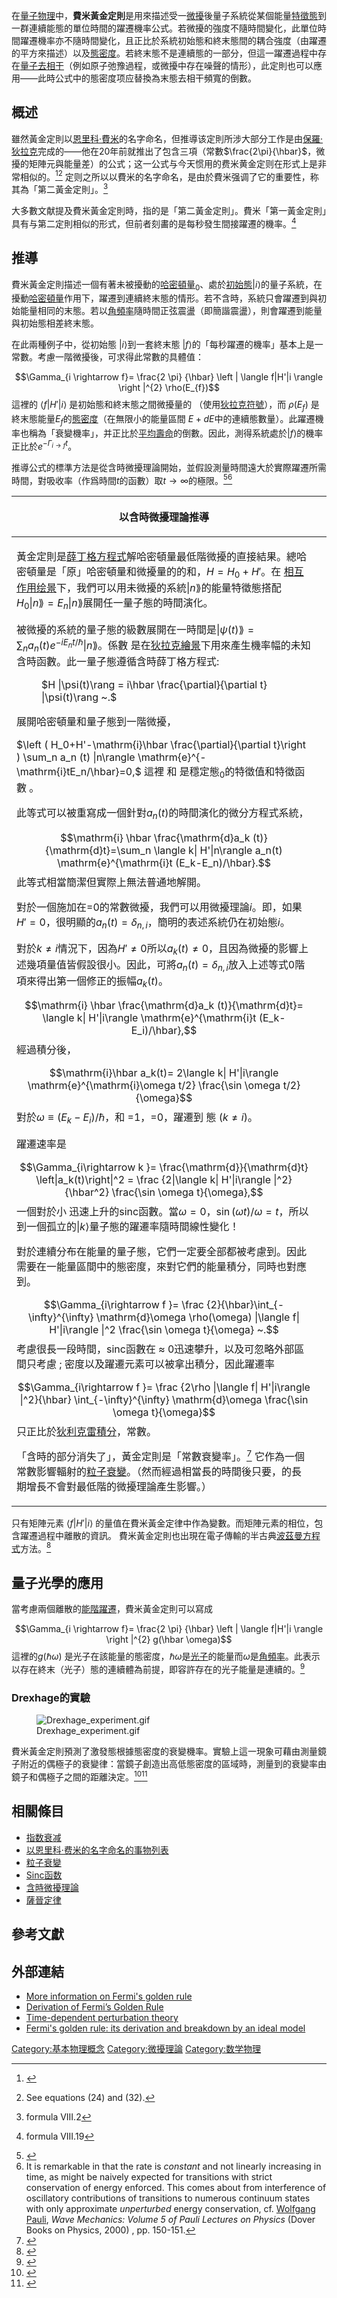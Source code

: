{{noteTA|G1=Physics}}
<!--
{{short description|一個用來描述量子系統從一個能量特徵態躍遷到其他能量特徵態的遷躍速率的公式。}}
-->
在[[量子物理|量子物理]]中，'''費米黃金定則'''是用來描述受一[[微擾|微擾]]後量子系統從某個能量[[特征向量|特徵態]]到一群連續能態的單位時間的躍遷機率公式。若微擾的強度不隨時間變化，此單位時間躍遷機率亦不隨時間變化，且正比於系統初始態和終末態間的耦合強度（由躍遷的{{tsl|en|Matrix element (physics)|矩陣元_(物理)|矩陣元}}平方來描述）以及[[態密度|態密度]]。若終末態不是連續態的一部分，但這一躍遷過程中存在[[量子去相干|量子去相干]]（例如原子弛豫過程，或微擾中存在噪聲的情形），此定則也可以應用——此時公式中的態密度项应替換為末態去相干頻寬的倒數。
==概述==
雖然黃金定則以[[恩里科·費米|恩里科·費米]]的名字命名，但推導该定則所涉大部分工作是由[[保羅·狄拉克|保羅·狄拉克]]完成的——他在20年前就推出了包含三項（常數<math>\frac{2\pi}{\hbar}</math>，微擾的矩陣元與能量差）的公式；这一公式与今天惯用的费米黄金定则在形式上是非常相似的。<ref>{{cite book|last1=Bransden|first1=B. H.|last2=Joachain|first2=C. J.|title=Quantum Mechanics|edition=2nd|year=1999|isbn=978-0582356917|page=443}}</ref><ref>{{cite journal | last = Dirac | first = P.A.M. | authorlink = Paul Dirac | title = The Quantum Theory of Emission and Absorption of Radiation | journal = [[皇家學會報告|Proceedings of the Royal Society A]] | volume = 114 | pages = 243–265 | date=1 March 1927| issue = 767 | doi = 10.1098/rspa.1927.0039 | jstor=94746|bibcode = 1927RSPSA.114..243D }} See equations (24) and (32).</ref> 定则之所以以費米的名字命名，是由於費米强调了它的重要性，称其為「第二黃金定則」。<ref>{{cite book | last = Fermi | first = E. | title = Nuclear Physics | publisher = University of Chicago Press | year = 1950 |isbn= 978-0226243658 }} formula VIII.2</ref>

大多數文献提及費米黃金定則時，指的是「第二黃金定則」。費米「第一黃金定則」具有与第二定則相似的形式，但前者刻畵的是每秒發生間接躍遷的機率。<ref>{{cite book | last = Fermi | first = E. | title = Nuclear Physics | publisher = University of Chicago Press | year = 1950 |isbn= 978-0226243658 }} formula VIII.19</ref>

==推導==
費米黃金定則描述一個有著未被擾動的[[哈密頓量|哈密頓量]]{{mvar| H}}<sub>0</sub>、處於[[量子態|初始態]]<math>  | i\rangle</math>的量子系統，在擾動[[哈密頓量|哈密頓量]]{{mvar| H'}}作用下，躍遷到連續終末態的情形。若{{mvar| H'}}不含時，系統只會躍遷到與初始能量相同的末態。若{{mvar| H'}}以[[角頻率|角頻率]]{{mvar|ω}}隨時間正弦震盪（即簡諧震盪），則會躍遷到能量與初始態相差{{math|  ''ħω''}}終末態。

在此兩種例子中，從初始態 <math> | i \rangle</math>到一套終末態 <math>| f\rangle</math>的「每秒躍遷的機率」基本上是一常數。考慮一階微擾後，可求得此常數的具體值：
::<math> \Gamma_{i \rightarrow f}= \frac{2 \pi} {\hbar}  \left | \langle f|H'|i  \rangle \right |^{2} \rho(E_{f})</math>
這裡的 <math> \langle f|H'|i  \rangle </math> 是初始態和終末態之間微擾量{{mvar| H'}}的 {{tsl|en|Matrix element (physics)|矩陣元素 (物理學)|矩陣元素}}（使用[[狄拉克符號|狄拉克符號]]），而 <math>\rho(E_{f})</math> 是終末態能量<math>E_{f}</math>的[[態密度|態密度]]（在無限小的能量區間 <math>E + dE</math>中的連續態數量）。此躍遷機率也稱為「衰變機率」，并正比於[[指数衰减#平均寿命|平均壽命]]的倒數。因此，測得系統處於<math> |f \rangle </math>的機率正比於<math> e^{-\Gamma_{i\rightarrow f} t} </math>。

推導公式的標準方法是從含時微擾理論開始，並假設測量時間遠大於實際躍遷所需時間，對吸收率（作爲時間<math>t</math>的函數）取<math>t\rightarrow\infty</math>的極限。<ref>{{Cite web |url=http://www.ph.utexas.edu/~schwitte/PHY362L/QMnote.pdf |title=R Schwitters' UT Notes on Derivation |accessdate=2010-01-07 |archive-date=2005-03-04 |archive-url=https://web.archive.org/web/20050304045445/http://www.ph.utexas.edu/~schwitte/PHY362L/QMnote.pdf |dead-url=no }}</ref><ref>It is remarkable in that the rate is ''constant'' and not linearly increasing in time, as might be naively expected for transitions with strict conservation of energy enforced. This comes about from interference of oscillatory contributions of transitions to numerous continuum states with only approximate ''unperturbed'' energy conservation, cf. [[沃尔夫冈·泡利|Wolfgang Pauli]], ''Wave Mechanics: Volume 5 of Pauli Lectures on Physics'' (Dover Books on Physics, 2000) {{ISBN|0486414620}} , pp. 150-151.</ref>

{| class="toccolours collapsible collapsed" width="60%" style="text-align:left"
!以含時微擾理論推導
!
|-
|{{main article|含時微擾理論}}
黃金定則是[[薛丁格方程式|薛丁格方程式]]解哈密頓量最低階微擾{{mvar|H'}}的直接結果。總哈密頓量是「原」哈密頓量{{Mvar|H<sub>0</sub>}}和微擾量的的和，<math>H = H_0 + H'</math>。在 [[相互作用绘景|相互作用绘景]]下，我們可以用未微擾的系統<math>|n\rang</math>的能量特徵態搭配<math>H_0 |n\rang = E_n |n\rang</math>展開任一量子態的時間演化。

被微擾的系統的量子態的級數展開在一時間''{{mvar|t}}''是<math>|\psi(t)\rang = \sum_n a_n(t) e^{- i E_n t / \hbar} |n\rang</math>。係數{{math|''a<sub>n</sub>''(''t'')}} 是在[[狄拉克繪景|狄拉克繪景]]下用來產生機率幅的未知含時函數。此一量子態遵循含時薛丁格方程式: 

: <math> H |\psi(t)\rang = i\hbar \frac{\partial}{\partial t} |\psi(t)\rang ~.</math>

展開哈密頓量和量子態到一階微擾，

<math>
 \left ( H_0+H'-\mathrm{i}\hbar \frac{\partial}{\partial t}\right ) \sum_n  a_n (t) |n\rangle \mathrm{e}^{-\mathrm{i}tE_n/\hbar}=0,
</math>
這裡 {{math|''E<sub>n</sub>''}} 和 {{math|{{ket|''n''}}}} 是穩定態{{mvar|H}}<sub>0</sub>的特徵值和特徵函數 。

此等式可以被重寫成一個針對<math>a_n(t)</math>的時間演化的微分方程式系統，
:<math>
\mathrm{i} \hbar \frac{\mathrm{d}a_k (t)}{\mathrm{d}t}=\sum_n \langle k| H'|n\rangle a_n(t) \mathrm{e}^{\mathrm{i}t (E_k-E_n)/\hbar}.</math>
此等式相當簡潔但實際上無法普通地解開。

對於一個施加在{{mvar|t}}=0的常數微擾{{mvar|H'}}，我們可以用微擾理論<math>i</math>。即，如果<math>H'=0</math>，很明顯的<math>a_n(t)=\delta_{n,i}</math>，簡明的表述系統仍在初始態<math>i</math>。

對於<math>k\ne i</math>情況下，因為<math>H'\ne 0</math>所以<math>a_k(t)\ne 0</math>，且因為微擾的影響上述幾項量值皆假設很小。因此，可將<math>a_n(t)=\delta_{n,i}</math>放入上述等式0階項來得出第一個修正的振幅<math>a_k(t)</math>。
:<math>
\mathrm{i} \hbar \frac{\mathrm{d}a_k (t)}{\mathrm{d}t}= \langle k| H'|i\rangle \mathrm{e}^{\mathrm{i}t (E_k-E_i)/\hbar}, </math>
經過積分後，
:<math>
\mathrm{i}\hbar a_k(t)= 2\langle k| H'|i\rangle \mathrm{e}^{\mathrm{i}\omega t/2} \frac{\sin \omega t/2}{\omega}
</math>
對於<math>\omega\equiv (E_k- E_i)/\hbar</math>，和 {{math|''a<sub>i</sub>''(0)}} =1，{{math|''a<sub>k</sub>''(0)}}=0，躍遷到 {{math|''a<sub>k</sub>''(''t'')}}態 (<math>k\ne i</math>)。

躍遷速率是
:<math>
\Gamma_{i\rightarrow k }= \frac{\mathrm{d}}{\mathrm{d}t} \left|a_k(t)\right|^2 =  \frac {2|\langle k| H'|i\rangle |^2}{\hbar^2} \frac{\sin \omega t}{\omega},</math>
一個對於小 {{mvar|ω}} 迅速上升的sinc函數。當<math>\omega=0</math>，<math>\sin(\omega t)/\omega=t</math>，所以到一個孤立的<math>|k\rangle</math>量子態的躍遷率隨時間{{mvar|t}}線性變化！

對於連續分布在能量{{mvar|E}}的量子態，它們一定要全部都被考慮到。因此需要在一能量區間中的態密度{{math|''ρ''(''E'')}}，來對它們的能量積分，同時也對應到{{mvar|ω}}。
:<math>
\Gamma_{i\rightarrow f }= \frac {2}{\hbar}\int_{-\infty}^{\infty} \mathrm{d}\omega \rho(\omega) |\langle f| H'|i\rangle |^2  \frac{\sin \omega t}{\omega} ~.</math>
考慮很長一段時間，sinc函數在{{mvar|ω}} ≈ 0迅速攀升，以及可忽略外部區間只考慮{{math|[−{{pi}}/''t'', {{pi}}/''t'']}}  ; 密度以及躍遷元素可以被拿出積分，因此躍遷率
:<math>
\Gamma_{i\rightarrow f }= \frac {2\rho |\langle f| H'|i\rangle |^2}{\hbar}  \int_{-\infty}^{\infty} \mathrm{d}\omega  \frac{\sin \omega t}{\omega} </math>
只正比於[[狄利克雷積分|狄利克雷積分]]，常數{{mvar|π}}。

「含時的部分消失了」，黃金定則是「常數衰變率」。<ref>{{cite book|author=Merzbacher, Eugen|year=1998|title=Quantum Mechanics|edition=3rd|publisher=Wiley, John & Sons, Inc.|isbn=978-0-471-88702-7|chapter=19.7|chapter-url=http://instrumentation.tamu.edu/~ting/other/QM_Merzbacher.pdf|access-date=2019-11-09|archive-date=2016-03-04|archive-url=https://web.archive.org/web/20160304132258/http://instrumentation.tamu.edu/~ting/other/QM_Merzbacher.pdf|dead-url=no}}</ref> 它作為一個常數影響輻射的[[粒子衰變|粒子衰變]]。（然而經過相當長的時間後只要{{math|''a''<sub>''k''</sub> ≪ ''a''<sub>''i''</sub>}}，{{math|''a<sub>k</sub>''(''t'')}}的長期增長不會對最低階的微擾理論產生影響。）
|
|}

只有矩陣元素 <math> \langle f|H'|i  \rangle</math> 的量值在費米黃金定律中作為變數。而矩陣元素的相位，包含躍遷過程中離散的資訊。
費米黃金定則也出現在電子傳輸的半古典[[波茲曼方程式|波茲曼方程式]]方法。<ref name='sinitsyn-08jpa'>{{cite journal|title=Coordinate Shift in Semiclassical Boltzmann Equation and Anomalous Hall Effect|author=N. A. Sinitsyn, Q. Niu and A. H. MacDonald|journal=Phys. Rev. B|volume=73|year=2006|pages=075318|arxiv=cond-mat/0511310|doi=10.1103/PhysRevB.73.075318|bibcode = 2006PhRvB..73g5318S|issue=7 }}</ref><!-- N.A. Sinitsyn 2006 -->

==量子光學的應用==
當考慮兩個離散的[[能階|能階躍遷]]，費米黃金定則可以寫成
::<math>\Gamma_{i \rightarrow f}= \frac{2 \pi} {\hbar}  \left | \langle f|H'|i  \rangle \right |^{2} g(\hbar \omega)</math>
這裡的<math>g(\hbar \omega)</math> 是光子在該能量的態密度，<math>\hbar \omega </math>是[[光子|光子]]的能量而<math>\omega</math>是[[角頻率|角頻率]]。此表示以存在終末（光子）態的連續體為前提，即容許存在的光子能量是連續的。<ref>{{cite book |last1=Fox |first1=Mark |title=Quantum Optics: An Introduction |url=https://archive.org/details/quantumopticsint00foxm_250 |date=2006 |publisher=Oxford University Press |location=Oxford |isbn=9780198566731 |page=[https://archive.org/details/quantumopticsint00foxm_250/page/n69 51]}}</ref>

=== Drexhage的實驗===
[[File:Drexhage_experiment.gif|thumb]]

費米黃金定則預測了激發態根據態密度的衰變機率。實驗上這一現象可藉由測量鏡子附近的偶極子的衰變律：當鏡子創造出高低態密度的區域時，測量到的衰變率由鏡子和偶極子之間的距離決定。<ref>{{cite journal|title=Variation of the Fluorescence Decay Time of a Molecule in Front of a Mirror|author=K. H. Drexhage, H. Kuhn, F. P. Schäfer|journal=BERICHTE DER BUNSEN-GESELLSCHAFT FUR PHYSIKALISCHE CHEMIE|volume=72|pages=329|year=1968|doi=10.1002/bbpc.19680720261}}</ref><ref>{{cite journal|title=Influence of a dielectric interface on fluorescence decay time|author=K. H. Drexhage|journal=Journal of Luminescence|volume=1|pages=693|year=1970|doi=10.1016/0022-2313(70)90082-7}}</ref>

==相關條目==
{{portal|物理學}}
*[[指数衰减|指数衰减]]
*[[以恩里科·费米的名字命名的事物列表|以恩里科·费米的名字命名的事物列表]]
*[[粒子衰變|粒子衰變]]
*[[Sinc函数|Sinc函数]]
*[[含時微擾理論|含時微擾理論]]
*[[Q值|薩晉定律]]

==參考文獻==
{{Reflist|2}}

==外部連結==
*[http://hyperphysics.phy-astr.gsu.edu/hbase/quantum/fermi.html More information on Fermi's golden rule] {{Wayback|url=http://hyperphysics.phy-astr.gsu.edu/hbase/quantum/fermi.html |date=20160130013552 }}
*[http://onlinelibrary.wiley.com/doi/10.1002/9783527665709.app6/pdf Derivation of Fermi’s Golden Rule] {{Wayback|url=http://onlinelibrary.wiley.com/doi/10.1002/9783527665709.app6/pdf |date=20171220015411 }}
*[http://www.tcm.phy.cam.ac.uk/~bds10/aqp/handout_dep.pdf Time-dependent perturbation theory] {{Wayback|url=http://www.tcm.phy.cam.ac.uk/~bds10/aqp/handout_dep.pdf |date=20210507045439 }}
*[https://arxiv.org/abs/1604.06916 Fermi's golden rule: its derivation and breakdown by an ideal model] {{Wayback|url=https://arxiv.org/abs/1604.06916 |date=20210506161027 }}

{{DEFAULTSORT:费米黄金定则}}
[[Category:基本物理概念|Category:基本物理概念]]
[[Category:微擾理論|Category:微擾理論]]
[[Category:数学物理|Category:数学物理]]
